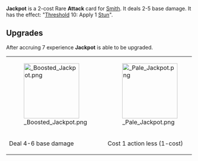 {{Reupload}}

{{Card
|character = Smith
|rarity = Rare
|decktype = Battle
|cardtype = Attack
|keywords = [[Threshold]], [[Stun]]
|upgradeable = Yes
|expreq = 7
|upgrade1 = Boosted Jackpot
|upgrade2 = Pale Jackpot
}}

{{Quote|DING DING DING!}}

'''Jackpot''' is a 2-cost Rare '''Attack''' card for [[Smith]]. It deals 2-5 base damage. It has the effect: "[[Threshold]] 10: Apply 1 [[Stun]]".

==Upgrades==
After accruing 7 experience '''Jackpot''' is able to be upgraded.

{| class="wikitable" style="text-align:center"
|-
|[[File: Boosted Jackpot.png|150px]]
|[[File: Pale Jackpot.png|150px]]
|-
!Deal 4-6 base damage
!Cost 1 action less (1-cost)
|}